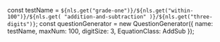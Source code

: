 
const testName = `${nls.get("grade-one")}/${nls.get("within-100")}/${nls.get(
	"addition-and-subtraction"
)}/${nls.get("three-digits")}`;
const questionGenerator = new QuestionGenerator({
	name: testName,
	maxNum: 100,
	digitSize: 3,
	EquationClass: AddSub
});

<Meta title={testName} parameters={defaultDocParams()} />

<Title>{testName.replaceAll("/", " - ")}</Title>

<Canvas className="custom-docs-story">
	<QuizContainer questionGenerator={questionGenerator} />
</Canvas>
